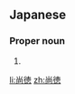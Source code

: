 ==Japanese==
{{ja-kanjitab|ひさ|のり}}

===Proper noun===
{{ja-pos|proper|ひさのり}}

# {{given name|male|lang=ja|sort=ひさのり}}

[[li:尚徳]]
[[zh:尚徳]]